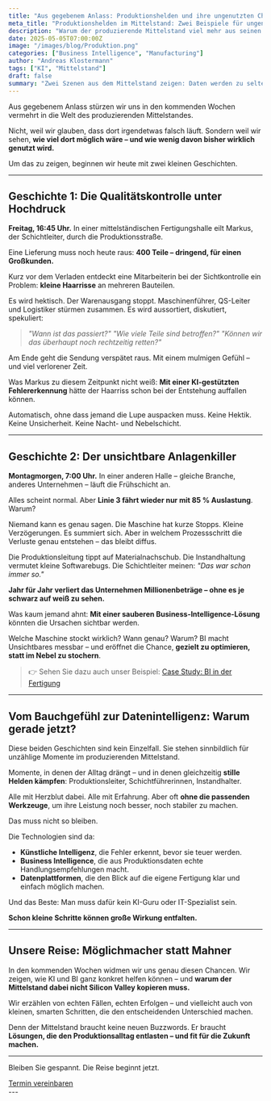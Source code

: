 ```yaml
---
title: "Aus gegebenem Anlass: Produktionshelden und ihre ungenutzten Chancen"
meta_title: "Produktionshelden im Mittelstand: Zwei Beispiele für ungenutztes Potenzial"
description: "Warum der produzierende Mittelstand viel mehr aus seinen Daten machen könnte – und was zwei kleine Geschichten über Qualitätskontrolle und Anlagenperformance uns zeigen."
date: 2025-05-05T07:00:00Z
image: "/images/blog/Produktion.png"
categories: ["Business Intelligence", "Manufacturing"]
author: "Andreas Klostermann"
tags: ["KI", "Mittelstand"]
draft: false
summary: "Zwei Szenen aus dem Mittelstand zeigen: Daten werden zu selten genutzt, obwohl sie längst verfügbar wären. Dabei ließe sich mit BI und KI viel verbessern – ohne Haurucktransformation."
---
```


Aus gegebenem Anlass stürzen wir uns in den kommenden Wochen vermehrt in die Welt des produzierenden Mittelstandes.

Nicht, weil wir glauben, dass dort irgendetwas falsch läuft.
Sondern weil wir sehen, **wie viel dort möglich wäre – und wie wenig davon bisher wirklich genutzt wird.**

Um das zu zeigen, beginnen wir heute mit zwei kleinen Geschichten.

---

## Geschichte 1: Die Qualitätskontrolle unter Hochdruck

**Freitag, 16:45 Uhr.**
In einer mittelständischen Fertigungshalle eilt Markus, der Schichtleiter, durch die Produktionsstraße.

Eine Lieferung muss noch heute raus: **400 Teile – dringend, für einen Großkunden.**

Kurz vor dem Verladen entdeckt eine Mitarbeiterin bei der Sichtkontrolle ein Problem: **kleine Haarrisse** an mehreren Bauteilen.

Es wird hektisch. Der Warenausgang stoppt. Maschinenführer, QS-Leiter und Logistiker stürmen zusammen.
Es wird aussortiert, diskutiert, spekuliert:

> *"Wann ist das passiert?"*
> *"Wie viele Teile sind betroffen?"*
> *"Können wir das überhaupt noch rechtzeitig retten?"*

Am Ende geht die Sendung verspätet raus.
Mit einem mulmigen Gefühl – und viel verlorener Zeit.

Was Markus zu diesem Zeitpunkt nicht weiß:
**Mit einer KI-gestützten Fehlererkennung** hätte der Haarriss schon bei der Entstehung auffallen können.

Automatisch, ohne dass jemand die Lupe auspacken muss.
Keine Hektik. Keine Unsicherheit. Keine Nacht- und Nebelschicht.

---

## Geschichte 2: Der unsichtbare Anlagenkiller

**Montagmorgen, 7:00 Uhr.**
In einer anderen Halle – gleiche Branche, anderes Unternehmen – läuft die Frühschicht an.

Alles scheint normal.
Aber **Linie 3 fährt wieder nur mit 85 % Auslastung**.
Warum?

Niemand kann es genau sagen. Die Maschine hat kurze Stopps. Kleine Verzögerungen. Es summiert sich.
Aber in welchem Prozessschritt die Verluste genau entstehen – das bleibt diffus.

Die Produktionsleitung tippt auf Materialnachschub.
Die Instandhaltung vermutet kleine Softwarebugs.
Die Schichtleiter meinen: *"Das war schon immer so."*

**Jahr für Jahr verliert das Unternehmen Millionenbeträge – ohne es je schwarz auf weiß zu sehen.**

Was kaum jemand ahnt:
**Mit einer sauberen Business-Intelligence-Lösung** könnten die Ursachen sichtbar werden.

Welche Maschine stockt wirklich? Wann genau? Warum?
BI macht Unsichtbares messbar – und eröffnet die Chance, **gezielt zu optimieren, statt im Nebel zu stochern**.

> 👉 Sehen Sie dazu auch unser Beispiel:
> [Case Study: BI in der Fertigung](https://alpinedata.de/casestudies/study-4/)

---

## Vom Bauchgefühl zur Datenintelligenz: Warum gerade jetzt?

Diese beiden Geschichten sind kein Einzelfall.
Sie stehen sinnbildlich für unzählige Momente im produzierenden Mittelstand.

Momente, in denen der Alltag drängt – und in denen gleichzeitig **stille Helden kämpfen**:
Produktionsleiter, Schichtführerinnen, Instandhalter.

Alle mit Herzblut dabei. Alle mit Erfahrung.
Aber oft **ohne die passenden Werkzeuge**, um ihre Leistung noch besser, noch stabiler zu machen.

Das muss nicht so bleiben.

Die Technologien sind da:

- **Künstliche Intelligenz**, die Fehler erkennt, bevor sie teuer werden.
- **Business Intelligence**, die aus Produktionsdaten echte Handlungsempfehlungen macht.
- **Datenplattformen**, die den Blick auf die eigene Fertigung klar und einfach möglich machen.

Und das Beste:
Man muss dafür kein KI-Guru oder IT-Spezialist sein.

**Schon kleine Schritte können große Wirkung entfalten.**

---

## Unsere Reise: Möglichmacher statt Mahner

In den kommenden Wochen widmen wir uns genau diesen Chancen.
Wir zeigen, wie KI und BI ganz konkret helfen können – und **warum der Mittelstand dabei nicht Silicon Valley kopieren muss.**

Wir erzählen von echten Fällen, echten Erfolgen – und vielleicht auch von kleinen, smarten Schritten, die den entscheidenden Unterschied machen.

Denn der Mittelstand braucht keine neuen Buzzwords.
Er braucht **Lösungen, die den Produktionsalltag entlasten – und fit für die Zukunft machen.**

---

Bleiben Sie gespannt.
Die Reise beginnt jetzt.
<div class="col-12 flex justify-center">
  <a class="btn btn-adv" href="https://calendly.com/andreas-klostermann-alpinedata/ersttermin">Termin vereinbaren</a>
</div>
---
